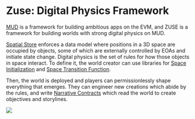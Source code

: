 # Zuse: Digital Physics Framework

[MUD](https://mud.dev/) is a framework for building ambitious apps on the EVM, and ZUSE is a framework for building worlds with strong digital physics on MUD.

[Spatial Store](/spatial_store) enforces a data model where positions in a 3D space are occupied by objects, some of which are externally controlled by EOAs and initiate state change.  Digital physics is the set of rules for how those objects in space interact. To define it, the world creator can use libraries for [Space Initialization](/space_initialization/introduction) and [Space Transition Function](/space_transition_function/introduction).

Then, the world is deployed and players can permissionlessly shape everything that emerges. They can engineer new creations which abide by the rules, and write [Narrative Contracts](narrative) which read the world to create objectives and storylines.

![](https://firebasestorage.googleapis.com/v0/b/firescript-577a2.appspot.com/o/imgs%2Fapp%2Ftenetxyz%2F2jfSIj1apk.png?alt=media&token=da413de3-e839-4703-8839-c00c4ca3b49a)